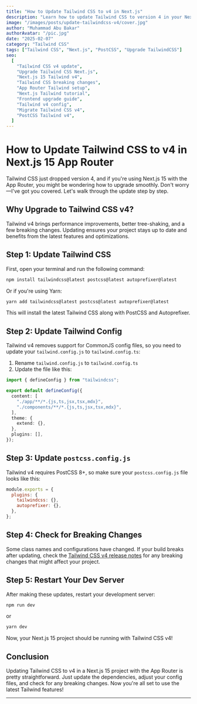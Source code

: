 ```yaml
---
title: "How to Update Tailwind CSS to v4 in Next.js"
description: "Learn how to update Tailwind CSS to version 4 in your Next.js 15 project using the App Router. A step-by-step guide with easy-to-follow instructions."
image: "/images/posts/update-tailwindcss-v4/cover.jpg"
author: "Muhammad Abu Bakar"
authorAvatar: "/pic.jpg"
date: "2025-02-07"
category: "Tailwind CSS"
tags: ["Tailwind CSS", "Next.js", "PostCSS", "Upgrade TailwindCSS"]
seo:
  [
    "Tailwind CSS v4 update",
    "Upgrade Tailwind CSS Next.js",
    "Next.js 15 Tailwind v4",
    "Tailwind CSS breaking changes",
    "App Router Tailwind setup",
    "Next.js Tailwind tutorial",
    "Frontend upgrade guide",
    "Tailwind v4 config",
    "Migrate Tailwind CSS v4",
    "PostCSS Tailwind v4",
  ]
---
```


# How to Update Tailwind CSS to v4 in Next.js 15 App Router

Tailwind CSS just dropped version 4, and if you're using Next.js 15 with the App Router, you might be wondering how to upgrade smoothly. Don't worry—I've got you covered. Let's walk through the update step by step.

## Why Upgrade to Tailwind CSS v4?

Tailwind v4 brings performance improvements, better tree-shaking, and a few breaking changes. Updating ensures your project stays up to date and benefits from the latest features and optimizations.

## Step 1: Update Tailwind CSS

First, open your terminal and run the following command:

```sh
npm install tailwindcss@latest postcss@latest autoprefixer@latest
```

Or if you're using Yarn:

```sh
yarn add tailwindcss@latest postcss@latest autoprefixer@latest
```

This will install the latest Tailwind CSS along with PostCSS and Autoprefixer.

## Step 2: Update Tailwind Config

Tailwind v4 removes support for CommonJS config files, so you need to update your `tailwind.config.js` to `tailwind.config.ts`:

1. Rename `tailwind.config.js` to `tailwind.config.ts`
2. Update the file like this:

```ts
import { defineConfig } from "tailwindcss";

export default defineConfig({
  content: [
    "./app/**/*.{js,ts,jsx,tsx,mdx}",
    "./components/**/*.{js,ts,jsx,tsx,mdx}",
  ],
  theme: {
    extend: {},
  },
  plugins: [],
});
```

## Step 3: Update `postcss.config.js`

Tailwind v4 requires PostCSS 8+, so make sure your `postcss.config.js` file looks like this:

```js
module.exports = {
  plugins: {
    tailwindcss: {},
    autoprefixer: {},
  },
};
```

## Step 4: Check for Breaking Changes

Some class names and configurations have changed. If your build breaks after updating, check the [Tailwind CSS v4 release notes](https://tailwindcss.com/docs/upgrade-guide) for any breaking changes that might affect your project.

## Step 5: Restart Your Dev Server

After making these updates, restart your development server:

```sh
npm run dev
```

or

```sh
yarn dev
```

Now, your Next.js 15 project should be running with Tailwind CSS v4!

## Conclusion

Updating Tailwind CSS to v4 in a Next.js 15 project with the App Router is pretty straightforward. Just update the dependencies, adjust your config files, and check for any breaking changes. Now you're all set to use the latest Tailwind features!

---
